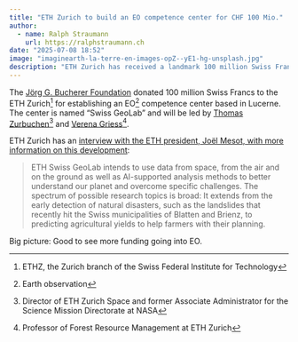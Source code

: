 ```yaml
---
title: "ETH Zurich to build an EO competence center for CHF 100 Mio."
author:
  - name: Ralph Straumann
    url: https://ralphstraumann.ch
date: "2025-07-08 18:52"
image: "imaginearth-la-terre-en-images-opZ--yE1-hg-unsplash.jpg"
description: "ETH Zurich has received a landmark 100 million Swiss Franc donation to launch the Swiss #GeoLab, an #EarthObservation center in Lucerne led by Thomas Zurbuchen and Verena Griess. The center will tackle challenges from natural disasters to agricultural yield prediction, marking a major boost for environmental research."
---
```


The [Jörg G. Bucherer Foundation](https://en.joerg-g-bucherer-stiftung.ch/) donated 100 million Swiss Francs to the ETH Zurich^[ETHZ, the Zurich branch of the Swiss Federal Institute for Technology] for establishing an EO^[Earth observation] competence center based in Lucerne. The center is named "Swiss GeoLab" and will be led by [Thomas Zurbuchen](https://en.wikipedia.org/wiki/Thomas_Zurbuchen)[^Zurbuchen] and [Verena Griess](https://de.wikipedia.org/wiki/Verena_Griess)[^Griess].

ETH Zurich has an [interview with the ETH president, Joël Mesot, with more information on this development](https://ethz.ch/staffnet/en/news-and-events/internal-news/archive/2025/07/eth-swiss-geo-lab-will-put-us-among-the-worlds-leaders-in-earth-observation.html):

> ETH Swiss GeoLab intends to use data from space, from the air and on the ground as well as AI-supported analysis methods to better understand our planet and overcome specific challenges. The spectrum of possible research topics is broad: It extends from the early detection of natural disasters, such as the landslides that recently hit the Swiss municipalities of Blatten and Brienz, to predicting agricultural yields to help farmers with their planning.

Big picture: Good to see more funding going into EO.

[^Zurbuchen]: Director of ETH Zurich Space and former Associate Administrator for the Science Mission Directorate at NASA
[^Griess]: Professor of Forest Resource Management at ETH Zurich



